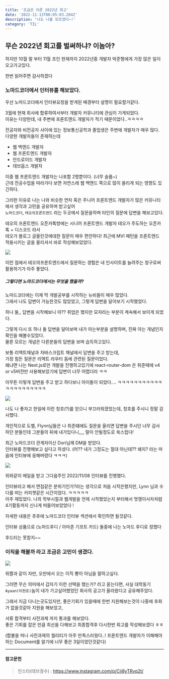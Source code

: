 ```yaml
---
title: '조금은 이른 2022년 회고'
date: '2022-11-13T08:05:03.284Z'
description: '나도 나를 모르겠다~!'
category: 'TIL'
---
```


## 무슨 2022년 회고를 벌써하냐? 이놈아?

하지만 10월 말 부터 11월 초인 현재까지 2022년중 개발자 박준형에게 가장 많은 일이 오고가고있다.

한번 읽어주면 감사하겠다

### 노마드코더에서 인터뷰를 해보았다.

우선 노마드코더에서 인터뷰요청을 받게된 배경부터 설명이 필요할거같다.

3월에 현재 회사에 합류하여서부터 개발자 커뮤니티에 관심이 가게되었다.<br/>
이유는 다양한데, 내 주변에 프론트엔드 개발자가 적기 때문이었다..ㅋㅋㅋㅋ

전공자와 비전공자 사이에 있는 정보통신공학과 졸업생은 주변에 개발자가 매우 많다.
다양한 개발자들이 존재하는데

-   웹 백엔드 개발자
-   웹 프론트엔드 개발자
-   안드로이드 개발자
-   데브옵스 개발자

이중 웹 프론트엔드 개발자는 나포함 2명뿐이다. (너무 슬픔~)<br/>
근데 전공수업을 따라가다 보면 자연스레 웹 백엔드 쪽으로 많이 쏠리게 되는 영향도 있긴하다.

그러한 이유로 나는 나와 비슷한 연차 혹은 주니어 프론트엔드 개발자가 많은 커뮤니티에서 생각과 고민을 공유하며 받고싶어<br/>
`노마드코더`, `테오의프론트엔드` 라는 두곳에서 질문을하며 타인의 질문에 답변을 해보고있다.

테오의 프론트엔드 오픈카톡방에는 시니어 프론트엔드 개발자 테오가 주도하는 오픈카톡 + 디스코드 라서 <br/>
테오가 블로그 글올린것에대한 질문이 매우 편안하다! 최근에 MVI 패턴을 프론트엔드 적용시키는 글을 올리셔서 바로 작성해보았었다.

![](./mviQuestion.jpeg)

이런 점에서 테오의프론트엔드에서 질문하는 경험은 내 인사이트를 늘려주는 창구로써 활용하기가 아주 좋았다.

##### 그렇다면 노마드코더에서는 무엇을 했을까?

노마드코더에는 이제 막 개발공부를 시작하는 뉴비들이 매우 많았다.<br/>
그래서 나도 답변이 가능한것도 많았었고, 그렇게 답변을 달아보기 시작했었다.

하나 둘,, 답변을 시작해보니 아?? 취업은 했지만 모자라는 부분이 계속해서 보이게 되었다.

그렇게 다시 또 하나 둘 답변을 달아보며 내가 아는부분을 설명하며, 진짜 아는 개념인지 확인을 해볼수있었다.<br/>
물론 모르는 개념은 다른분들의 답변을 보며 습득하고있다.

보통 리액트채널과 자바스크립트 채널에서 답변을 주고 받는데,<br/>
가장 힘든 질문은 리액트 라우터 돔에 관련된 질문이었다. <br/>
왜냐면 나는 Next.js로만 개발을 진행하고있기에 react-router-dom 은 취준때에 v4 or v5버전만 사용해보았기에 답변이 너무 어렵더라 ㅋㅋ

아무튼 이렇게 답변을 주고 받고 하다보니 아이돌이 되었다.... ㅋㅋㅋㅋㅋㅋㅋㅋㅋㅋㅋㅋㅋㅋㅋㅋㅋㅋㅋㅋㅋ

![](./idol.png)

나도 나 좋자고 한일에 이런 칭호(?)를 얻으니 부끄러워졌었는데, 칭호를 주시니 정말 감사했다.

개인적으로 도벨, Flynn님들은 나 취준떄에도 질문을 올리면 답변을 주시던 너무 감사하던 분들인데 그분들의 뒤에 내가있다니,,,, 말이 안될정도로 쑥스럽다!

최근 노마드코더 관계자이신 Dori님께 DM을 받았다.<br/>
인터뷰를 진행해보고 싶다고 하셨다. (어?? 내가 그정도는 절대 아닌데?? 왜지? 라는 마음에 인터뷰에 응해버렸다 ㅋㅋㅋ)

![](./interview.png)

위와같이 메일을 받고 그다음주인 2022/11/08 인터뷰를 진행했다.

인터뷰라고 해서 면접같은 분위기인가?라는 생각으로 처음 시작은했지만, Lynn 님과 수다를 떠는 커피챗같은 시간이었다. ㅋㅋㅋㅋㅋ <br/>
아주 재밌었다. 나의 학부시절과 웹개발을 언제 시작했었는지 부터해서 멋쟁이사자처럼 4기활동까지 신나게 떠들어보았었다 !

자세한 내용은 추후에 노마드코더 인터뷰 섹션에서 확인하면 될것같다.

인터뷰 상품으로 (노마드후디 / 아마존 기프트 카드) 둘중에 나는 노마드 후디로 정했다

후드티는 못참지~~

### 이직을 해볼까 라고 조금은 고민이 생겼다.

![](./leave.png)

위짤과 같이 자만, 오만에서 오는 이직 뽕이 아님을 말하고싶다.

그러면 무슨 의미에서 갑자기 이런 선택을 했는가? 라고 묻는다면,
사실 대학동기 `Ayaan(이현호)`놈이 내가 가고싶어했었던 회사의 공고가 올라왔다고 공유해주었다.

그래서 지금 다니는곳도있지만, 좋은기회가 있을때에 한번 지원해보는것이 나중에 후회가 없을것같아 지원을 해보았고,

서류 합격부터 사전과제 까지 통과를 해보았다. <br/>
좋은 기회를 잡은 만큼 최선을 다해보고 최종합격후 다시한번 회고를 작성해보겠다 ㅎㅎ

(합불을 떠나 사전과제의 퀄리티가 아주 만족스러웠다..! 프론트엔드 개발자가 이해해야하는 Document를 알기에 너무 좋은 3일이었던것같다)

<hr />

#### 참고문헌

> 인스타(데브경수) : https://www.instagram.com/p/Cii8yTRvq2t/
